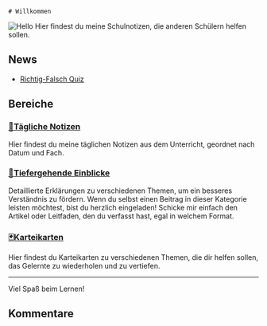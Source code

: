 
    # Willkommen

<Image src="/office.jpg" alt="Hello" width={700} height={500} />
Hier findest du meine Schulnotizen, die anderen Schülern helfen sollen.

## News

- [Richtig-Falsch Quiz](/daily/LF02/quizrf.mdx)

## Bereiche

### [📅Tägliche Notizen](/daily/LF00)

Hier findest du meine täglichen Notizen aus dem Unterricht, geordnet nach Datum und Fach.

### [📝Tiefergehende Einblicke](/einblicke/vpn)

Detaillierte Erklärungen zu verschiedenen Themen, um ein besseres Verständnis zu fördern. Wenn du selbst einen Beitrag in dieser Kategorie leisten möchtest, bist du herzlich eingeladen! Schicke mir einfach den Artikel oder Leitfaden, den du verfasst hast, egal in welchem Format.

### [🃏Karteikarten](/karteikarten)

Hier findest du Karteikarten zu verschiedenen Themen, die dir helfen sollen, das Gelernte zu wiederholen und zu vertiefen.

---

Viel Spaß beim Lernen!

## Kommentare

<br />
<br />

<Comments />
